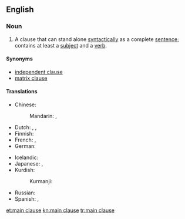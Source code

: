==English==

===Noun===
{{en-noun|head=[[main]] [[clause]]}}

# {{grammar}} A clause that can stand alone [[syntactically]] as a complete [[sentence]]; contains at least a [[subject]] and a [[verb]].

====Synonyms====
* [[independent clause]]
* [[matrix clause]]

====Translations====
{{trans-top|grammar: clause that can stand alone syntactically}}
* Chinese:
*: Mandarin: {{t|cmn|主要小句|tr=zhǔyào xiǎojù|sc=Hani}}, {{t|cmn|主句|tr=zhǔjù|sc=Hani}}
* Dutch: {{t-|nl|hoofdzin|m}}, {{t-|nl|bevestigende zin|m}}, {{t-|nl|enkelvoudige zin|m}}
* Finnish: {{t-|fi|päälause}}
* French: {{t-|fr|phrase affirmative|f}}, {{t-|fr|proposition simple|f}}
* German: {{t+|de|Hauptsatz|m}}
{{trans-mid}}
* Icelandic: {{t+|is|aðalsetning|f}}
* Japanese: {{t+|ja|主文|tr=しゅぶん, jūbun|sc=Jpan}}, {{t-|ja|主節|tr=しゅせつ, shusetsu|sc=Jpan}}
* Kurdish:
*: Kurmanji: {{t|kmr|hevoka sereke|f}}
* Russian: {{t-|ru|главное предложение|n|tr=glávnoje predložénije|sc=Cyrl}}
* Spanish: {{t-|es|oración afirmativa|f}}, {{t-|es|oración simple|f}}
{{trans-bottom}}

[[et:main clause]]
[[kn:main clause]]
[[tr:main clause]]